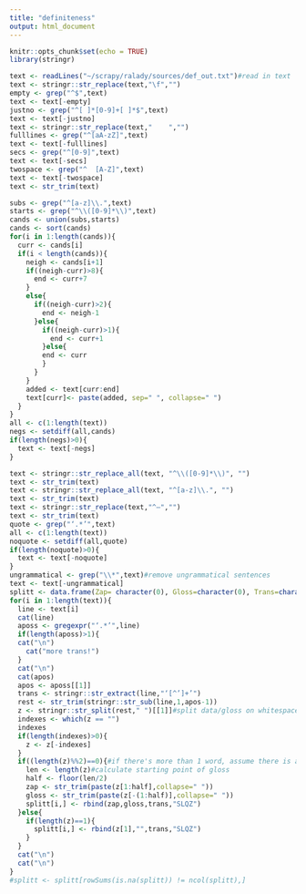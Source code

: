 ```yaml
---
title: "definiteness"
output: html_document
---
```


```r
knitr::opts_chunk$set(echo = TRUE)
library(stringr)
```
```r
text <- readLines("~/scrapy/ralady/sources/def_out.txt")#read in text
text <- stringr::str_replace(text,"\f","")
empty <- grep("^$",text)
text <- text[-empty]
justno <- grep("^[ ]*[0-9]+[ ]*$",text)
text <- text[-justno]
text <- stringr::str_replace(text,"    ","")
fulllines <- grep("^[aA-zZ]",text)
text <- text[-fulllines]
secs <- grep("^[0-9]",text)
text <- text[-secs]
twospace <- grep("^  [A-Z]",text)
text <- text[-twospace]
text <- str_trim(text)

subs <- grep("^[a-z]\\.",text)
starts <- grep("^\\([0-9]*\\)",text)
cands <- union(subs,starts)
cands <- sort(cands)
for(i in 1:length(cands)){
  curr <- cands[i]
  if(i < length(cands)){
    neigh <- cands[i+1]
    if((neigh-curr)>8){
      end <- curr+7
    }
    else{
      if((neigh-curr)>2){
        end <- neigh-1
      }else{
        if((neigh-curr)>1){
          end <- curr+1
        }else{
        end <- curr
        }
      }
    }
    added <- text[curr:end]
    text[curr]<- paste(added, sep=" ", collapse=" ")
  }
}
all <- c(1:length(text))
negs <- setdiff(all,cands)
if(length(negs)>0){
  text <- text[-negs]
}

text <- stringr::str_replace_all(text, "^\\([0-9]*\\)", "")
text <- str_trim(text)
text <- stringr::str_replace_all(text, "^[a-z]\\.", "")
text <- str_trim(text)
text <- stringr::str_replace(text,"^—","")
text <- str_trim(text)
quote <- grep("‘.*’",text)
all <- c(1:length(text))
noquote <- setdiff(all,quote)
if(length(noquote)>0){
  text <- text[-noquote]
}
ungrammatical <- grep("\\*",text)#remove ungrammatical sentences
text <- text[-ungrammatical]
splitt <- data.frame(Zap= character(0), Gloss=character(0), Trans=character(0),Lang=character(0),stringsAsFactors=FALSE)#create a dataframe
for(i in 1:length(text)){
  line <- text[i]
  cat(line)
  aposs <- gregexpr("‘.*’",line)
  if(length(aposs)>1){
  cat("\n")
    cat("more trans!")
  }
  cat("\n")
  cat(apos)
  apos <- aposs[[1]]
  trans <- stringr::str_extract(line,"‘[^’]+’")
  rest <- str_trim(stringr::str_sub(line,1,apos-1))
  z <- stringr::str_split(rest," ")[[1]]#split data/gloss on whitespace
  indexes <- which(z == "")
  indexes
  if(length(indexes)>0){
    z <- z[-indexes]
  }
  if((length(z)%%2)==0){#if there's more than 1 word, assume there is a gloss
    len <- length(z)#calculate starting point of gloss
    half <- floor(len/2)
    zap <- str_trim(paste(z[1:half],collapse=" "))
    gloss <- str_trim(paste(z[-(1:half)],collapse=" "))
    splitt[i,] <- rbind(zap,gloss,trans,"SLQZ")
  }else{
    if(length(z)==1){
      splitt[i,] <- rbind(z[1],"",trans,"SLQZ")
    }
  }
  cat("\n")
  cat("\n")
}
#splitt <- splitt[rowSums(is.na(splitt)) != ncol(splitt),]
```
